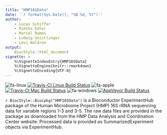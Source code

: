 ```yaml
---
title: "HMP16SData"
date: '`r format(Sys.Date(), "%B %d, %Y")`'
author:
    - Lucas Schiffer
    - Rimsha Azhar
    - Marcel Ramos
    - Ludwig Geistlinger
    - Levi Waldron
output:
    BiocStyle::html_document
vignette: >
    %\VignetteIndexEntry{HMP16SData}
    %\VignetteEngine{knitr::rmarkdown}
    %\VignetteEncoding{UTF-8}
---
```


![fa-linux](http://fa2png.io/media/icons/font-awesome/4-7-0/linux/20/0/2c3e50_none.png)
[![Travis-CI Linux Build Status](https://travis-matrix-badges.herokuapp.com/repos/waldronlab/HMP16SData/branches/master/1)](https://travis-ci.org/waldronlab/HMP16SData)
![fa-apple](http://fa2png.io/media/icons/font-awesome/4-7-0/apple/20/0/2c3e50_none.png)
[![Travis-CI Mac Build Status](https://travis-matrix-badges.herokuapp.com/repos/waldronlab/HMP16SData/branches/master/2)](https://travis-ci.org/waldronlab/HMP16SData)
![fa-windows](http://fa2png.io/media/icons/font-awesome/4-7-0/windows/20/0/2c3e50_none.png)
[![AppVeyor Build Status](https://ci.appveyor.com/api/projects/status/github/waldronlab/HMP16SData?branch=master&svg=true)](https://ci.appveyor.com/project/waldronlab/HMP16SData)

`r BiocStyle::Biocpkg("HMP16SData")` is a Bioconductor ExperimentHub package of the Human Microbiome 
Project (HMP) 16S rRNA sequencing data for variable regions 1-3 and 3-5. The
raw data files are provided in the package as downloaded from the HMP Data 
Analysis and Coordination Center website. Processed data is provided as 
SummarizedExperiment objects via ExperimentHub.


